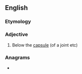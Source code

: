 ==English==

===Etymology===
{{prefix|en|sub|capsular}}

===Adjective===
{{en-adj|-}}

# {{lb|en|biology}} Below the [[capsule]] (of a joint etc)

===Anagrams===
* {{anagrams|en|subscapular}}